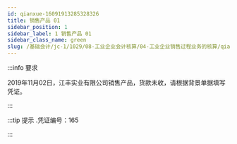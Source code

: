 ---
id: qianxue-16091913285328326
title: 销售产品 01
sidebar_position: 1
sidebar_label: 1 销售产品 01
sidebar_class_name: green
slug: /基础会计/jc-1/1029/08-工业企业会计核算/04-工业企业销售过程业务的核算/qianxue-1609181235305910712/qianxue-16091913285328326/销售产品 01
---

:::info 要求

2019年11月02日，江丰实业有限公司销售产品，货款未收，请根据背景单据填写凭证。

:::

:::tip 提示
  .凭证编号：165 
:::

